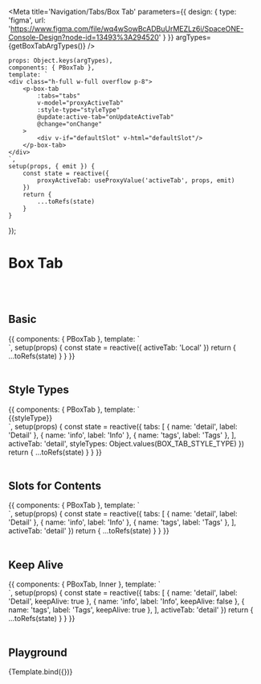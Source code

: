


<Meta title='Navigation/Tabs/Box Tab' parameters={{
    design: {
        type: 'figma',
        url: 'https://www.figma.com/file/wq4wSowBcADBuUrMEZLz6i/SpaceONE-Console-Design?node-id=13493%3A294520'
    }
}} argTypes={getBoxTabArgTypes()} />


    props: Object.keys(argTypes),
    components: { PBoxTab },
    template: `
    <div class="h-full w-full overflow p-8">
        <p-box-tab
            :tabs="tabs"
            v-model="proxyActiveTab"
            :style-type="styleType"
            @update:active-tab="onUpdateActiveTab"
            @change="onChange"
        >
            <div v-if="defaultSlot" v-html="defaultSlot"/>
        </p-box-tab>
    </div>
    `,
    setup(props, { emit }) {
        const state = reactive({
            proxyActiveTab: useProxyValue('activeTab', props, emit)
        })
        return {
            ...toRefs(state)
        }
    }
});


# Box Tab
<br/>
<br/>

## Basic

<Canvas>
    <Story name="Basic">
{{
    components: { PBoxTab },
    template: `
    <div class="h-full w-full overflow p-8">
        <p-box-tab
            :tabs="['Google Oauth2', 'Local', 'API only']"
            v-model="activeTab"
        >
        </p-box-tab>
    </div>
    `,
    setup(props) {
        const state = reactive({
            activeTab: 'Local'
        })
        return {
            ...toRefs(state)
        }
    }
}}
    </Story>
</Canvas>

<br/>
<br/>


## Style Types

<Canvas>
    <Story name="Style Types">
        {{
            components: { PBoxTab },
            template: `
    <div>
        <div class="flex w-full mb-8" v-for="styleType in styleTypes" :key="styleType">
            <p-box-tab :tabs="tabs"
                v-model:active-tab="activeTab"
                :style-type="styleType"
            >{{styleType}}</p-box-tab>
        </div>
    </div>
    `,
            setup(props) {
                const state = reactive({
                    tabs: [
                        { name: 'detail', label: 'Detail' },
                        { name: 'info', label: 'Info' },
                        { name: 'tags', label: 'Tags' },
                    ],
                    activeTab: 'detail',
                    styleTypes: Object.values(BOX_TAB_STYLE_TYPE)
                })
                return {
                    ...toRefs(state)
                }
            }
        }}
    </Story>
</Canvas>

<br/>
<br/>


## Slots for Contents

<Canvas>
    <Story name="Slots for Contents">
        {{
            components: { PBoxTab },
            template: `
    <div class="p-6 w-full">
        <p-box-tab
            :tabs="tabs"
            v-model="activeTab"
        >
            <template #detail="slotProps">
                <div>
                    This is detail slot. <br/>
                    slot Props: <br/>
                    <pre class="mt-4 p-8 rounded bg-gray-200 w-full leading-6">{{slotProps}}</pre>
                </div>
            </template>
            <template #info="slotProps">
                <div>
                    This is info slot. <br/>
                    slot Props: <br/>
                    <pre class="mt-4 p-8 rounded bg-gray-200 w-full leading-6">{{slotProps}}</pre>
                </div>
            </template>
            <template #tags="slotProps">
                <div>
                    This is tags slot. <br/>
                    slot Props: <br/>
                    <pre class="mt-4 p-8 rounded bg-gray-200 w-full leading-6">{{slotProps}}</pre>
                </div>
            </template>
        </p-box-tab>
    </div>
<!--<div>-->
`,
            setup(props) {
                const state = reactive({
                    tabs: [
                        { name: 'detail', label: 'Detail' },
                        { name: 'info', label: 'Info' },
                        { name: 'tags', label: 'Tags' },
                    ],
                    activeTab: 'detail'
                })
                return {
                    ...toRefs(state)
                }
            }
        }}
    </Story>
</Canvas>

<br/>
<br/>

## Keep Alive

<Canvas>
    <Story name="Keep Alive">
        {{
            components: { PBoxTab, Inner },
            template: `
    <div class="p-6 w-full h-full">
        <p-box-tab
            :tabs="tabs"
            v-model="activeTab"
        >
            <template #detail="{name}">
                <inner key="detail" name="Detail. this tab is keep alive."/>
            </template>
            <template #info>
                <inner name="info. this tab is NOT keep alive. If you select another tab and then return to this tab, it will return to the initial state." />
            </template>
            <template #tags="{name}">
                <inner key="tags" name="Tags. this tab is keep alive."/>
            </template>
        </p-box-tab>
    </div>
<!--<div>-->
`,
            setup(props) {
                const state = reactive({
                    tabs: [
                        { name: 'detail', label: 'Detail', keepAlive: true },
                        { name: 'info', label: 'Info', keepAlive: false },
                        { name: 'tags', label: 'Tags', keepAlive: true },
                    ],
                    activeTab: 'detail'
                })
                return {
                    ...toRefs(state)
                }
            }
        }}
    </Story>
</Canvas>

<br/>
<br/>

## Playground

<Canvas>
    <Story name="Playground">
        {Template.bind({})}
    </Story>
</Canvas>

<ArgsTable story="Playground"/>
